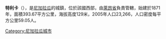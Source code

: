 '''特利卡'''（{{lang-es|Telica}}），是[[尼加拉瓜|尼加拉瓜]]的城鎮，位於該國西部，由[[萊昂省_(尼加拉瓜)|萊昂省]]負責管轄，始建於1871年，面積393.67平方公里，海拔高度129米，2005年人口23,266，人口密度每平方公里59.05人。

{{coord|12|31|N|86|52|W|display=title|region:NI_type:city_source:GNS-enwiki}}

{{Nicaragua-geo-stub}}
[[Category:尼加拉瓜城市|Category:尼加拉瓜城市]]
